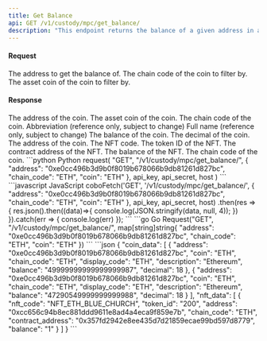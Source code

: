 ```yaml
---
title: Get Balance
api: GET /v1/custody/mpc/get_balance/ 
description: "This endpoint returns the balance of a given address in a custody wallet. The response contains information about the coins and NFTs held by the address, including their balance, decimal, and description."
---
```

#### Request 

<ParamField query="address" type="String" required>The address to get the balance of.</ParamField>
<ParamField query="chain_code" type="String" >The chain code of the coin to filter by.</ParamField>
<ParamField query="coin" type="String" >The asset coin of the coin to filter by.</ParamField>

#### Response

<ResponseField name="coin_data" type="object[ ]">
    <Expandable title="object">
        <ResponseField name="address" type="String" >The address of the coin.</ResponseField>
        <ResponseField name="coin" type="String" >The asset coin of the coin.</ResponseField>
        <ResponseField name="chain_code" type="String" >The chain code of the coin.</ResponseField>
        <ResponseField name="display_code" type="String" >Abbreviation (reference only, subject to change)</ResponseField>
        <ResponseField name="description" type="String" >Full name (reference only, subject to change)</ResponseField>
        <ResponseField name="balance" type="String" >The balance of the coin.</ResponseField>
        <ResponseField name="decimal" type="Int" >The decimal of the coin.</ResponseField>
    </Expandable>
</ResponseField>

<ResponseField name="nft_data" type="object[ ]">
    <Expandable title="object">
        <ResponseField name="address" type="String" >The address of the coin.</ResponseField>
        <ResponseField name="nft_code" type="String" >The NFT code.</ResponseField>
        <ResponseField name="token_id" type="String" >The token ID of the NFT.</ResponseField>
        <ResponseField name="contract_address" type="String" >The contract address of the NFT.</ResponseField>
        <ResponseField name="balance" type="String" >The balance of the NFT.</ResponseField>
        <ResponseField name="chain_code" type="String" >The chain code of the coin.</ResponseField>
    </Expandable>
</ResponseField>


<RequestExample>
```python Python
request(
    "GET",
    "/v1/custody/mpc/get_balance/",
    {
        "address": "0xe0cc496b3d9b0f8019b678066b9db81261d827bc",
        "chain_code": "ETH",
        "coin": "ETH"
    },
    api_key, api_secret, host
)
```
```javascript JavaScript
coboFetch('GET', '/v1/custody/mpc/get_balance/', {
    "address": "0xe0cc496b3d9b0f8019b678066b9db81261d827bc",
    "chain_code": "ETH",
    "coin": "ETH"
}, api_key, api_secret, host)
    .then(res => {
        res.json().then((data)=>{
            console.log(JSON.stringify(data, null, 4));
        })
    }).catch(err => {
        console.log(err)
    });
```
```go Go
Request("GET", "/v1/custody/mpc/get_balance/", map[string]string{
    "address": "0xe0cc496b3d9b0f8019b678066b9db81261d827bc",
    "chain_code": "ETH",
    "coin": "ETH"
})
```
</RequestExample>

<ResponseExample>
```json
{
  "coin_data": [
    {
      "address": "0xe0cc496b3d9b0f8019b678066b9db81261d827bc",
      "coin": "ETH",
      "chain_code": "ETH",
      "display_code": "ETH",
      "description": "Ethereum",
      "balance": "49999999999999999987",
      "decimal": 18
    },
    {
      "address": "0xe0cc496b3d9b0f8019b678066b9db81261d827bc",
      "coin": "ETH",
      "chain_code": "ETH",
      "display_code": "ETH",
      "description": "Ethereum",
      "balance": "47290549999999999988",
      "decimal": 18
    }
  ],
  "nft_data": [
    {
      "nft_code": "NFT_ETH_BLUE_CHURCH",
      "token_id": "200",
      "address": "0xcc656c94b8ec881ddd9611e8ad4a4eca9f859e7b",
      "chain_code": "ETH",
      "contract_address": "0x357fd2942e8ee435d7d21859ecae99bd597d8779",
      "balance": "1"
    }
  ]
}
```
</ResponseExample>

